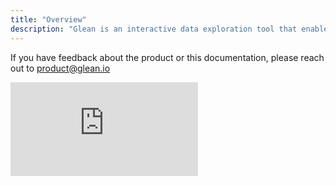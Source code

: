 ```yaml
---
title: "Overview"
description: "Glean is an interactive data exploration tool that enables anyone in your organization to discover actionable insights."
---
```


If you have feedback about the product or this documentation, please reach out to product@glean.io

<div>
  <div style={{position: 'relative', paddingBottom: '62.5%', height: 0}}><iframe src="https://www.loom.com/embed/d9014d341e5b4c10b69524d3b400ced1?hide_owner=true&hide_share=true&hide_title=true&hideEmbedTopBar=true" frameBorder={0} webkitallowfullscreen mozallowfullscreen allowFullScreen style={{position: 'absolute', top: 0, left: 0, width: '100%', height: '100%'}} /></div>\
</div>

<Info> **New to Glean?** Take a look at the [quickstart guide](/quickstart) or click the Get Access button at the top of the page to get access.</Info>


## Glean workflow

### 1. Define your Data Model

Your data models define metrics and filters upfront so you can analyze data without writing writing code everytime. See the [Data Modeling Overview](/data-modeling/Data-Models-Overview)

### 2. Analyze and Explore

Glean automatically sets up an intuitive data explorer for each data model.

You can save views of the data that are important to your organization.

### 3. Share

When you find something interesting, create share links, saved views and dashboards to share insights with your team.
